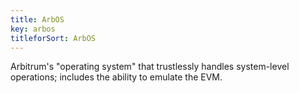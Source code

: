 ```yaml
---
title: ArbOS
key: arbos
titleforSort: ArbOS
---
```

<p>
Arbitrum's "operating system" that trustlessly handles system-level operations; includes the ability to emulate the EVM.
</p>
